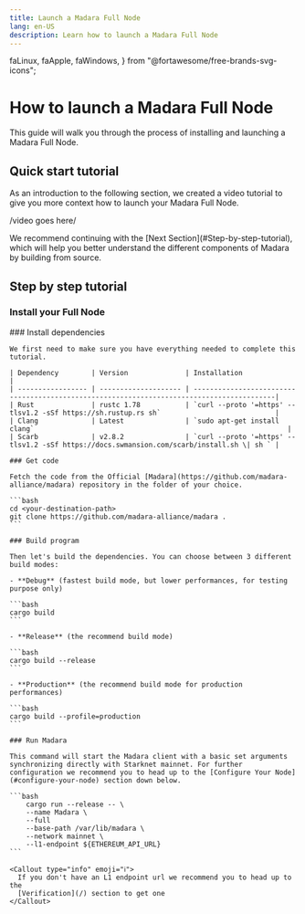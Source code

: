 ```yaml
---
title: Launch a Madara Full Node
lang: en-US
description: Learn how to launch a Madara Full Node
---
```


  faLinux,
  faApple,
  faWindows,
} from "@fortawesome/free-brands-svg-icons";

# How to launch a Madara Full Node

This guide will walk you through the process of installing and launching a Madara Full Node.

## Quick start tutorial

As an introduction to the following section, we created a video tutorial to give you more context how to launch your Madara Full Node.

/video goes here/

<Callout type="info" emoji="ℹ️">
  We recommend continuing with the [Next Section](#Step-by-step-tutorial), which
  will help you better understand the different components of Madara by building
  from source.
</Callout>

## Step by step tutorial

### Install your Full Node

<Steps>
    ### Install dependencies

    We first need to make sure you have everything needed to complete this tutorial.

    | Dependency        | Version              | Installation                                                                              |
    | ----------------- | -------------------- | ------------------------------------------------------------------------------------------|
    | Rust              | rustc 1.78           | `curl --proto '=https' --tlsv1.2 -sSf https://sh.rustup.rs sh`                            |
    | Clang             | Latest               | `sudo apt-get install clang`                                                              |
    | Scarb             | v2.8.2               | `curl --proto '=https' --tlsv1.2 -sSf https://docs.swmansion.com/scarb/install.sh \| sh ` |

    ### Get code

    Fetch the code from the Official [Madara](https://github.com/madara-alliance/madara) repository in the folder of your choice.

    ```bash
    cd <your-destination-path>
    git clone https://github.com/madara-alliance/madara .
    ```

    ### Build program

    Then let's build the dependencies. You can choose between 3 different build modes:

    - **Debug** (fastest build mode, but lower performances, for testing purpose only)

    ```bash
    cargo build
    ```

    - **Release** (the recommend build mode)

    ```bash
    cargo build --release
    ```

    - **Production** (the recommend build mode for production performances)

    ```bash
    cargo build --profile=production
    ```

    ### Run Madara

    This command will start the Madara client with a basic set arguments synchronizing directly with Starknet mainnet. For further configuration we recommend you to head up to the [Configure Your Node](#configure-your-node) section down below.

    ```bash
        cargo run --release -- \
        --name Madara \
        --full
        --base-path /var/lib/madara \
        --network mainnet \
        --l1-endpoint ${ETHEREUM_API_URL}
    ```

    <Callout type="info" emoji="ℹ️">
      If you don't have an L1 endpoint url we recommend you to head up to the
      [Verification](/) section to get one
    </Callout>

</Steps>
